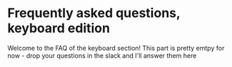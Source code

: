 # Frequently asked questions, keyboard edition

Welcome to the FAQ of the keyboard section! This part is pretty emtpy for now - drop your questions in the slack and I'll answer them here